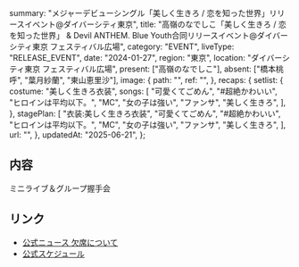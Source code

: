   summary:
    "メジャーデビューシングル「美しく生きろ / 恋を知った世界」リリースイベント@ダイバーシティ東京",
  title:
    "高嶺のなでしこ「美しく生きろ / 恋を知った世界」 & Devil ANTHEM. Blue Youth合同リリースイベント@ダイバーシティ東京 フェスティバル広場",
  category: "EVENT",
  liveType: "RELEASE_EVENT",
  date: "2024-01-27",
  region: "東京",
  location: "ダイバーシティ東京 フェスティバル広場",
  present: ["高嶺のなでしこ"],
  absent: ["橋本桃呼", "葉月紗蘭", "東山恵里沙"],
  image: {
    path: "",
    ref: "",
  },
  recaps: {
    setlist: {
      costume: "美しく生きろ衣装",
      songs: [
        "可愛くてごめん",
        "#超絶かわいい",
        "ヒロインは平均以下。",
        "MC",
        "女の子は強い",
        "ファンサ",
        "美しく生きろ",
      ],
    },
    stagePlan: [
      "衣装:美しく生きろ衣装",
      "可愛くてごめん",
      "#超絶かわいい",
      "ヒロインは平均以下。",
      "MC",
      "女の子は強い",
      "ファンサ",
      "美しく生きろ",
    ],
    url: "",
  },
  updatedAt: "2025-06-21",
};

## 内容

ミニライブ＆グループ握手会

## リンク

- [公式ニュース 欠席について](https://takanenonadeshiko.jp/?p=1715)
- [公式スケジュール](https://takanenonadeshiko.jp/?p=1724)
